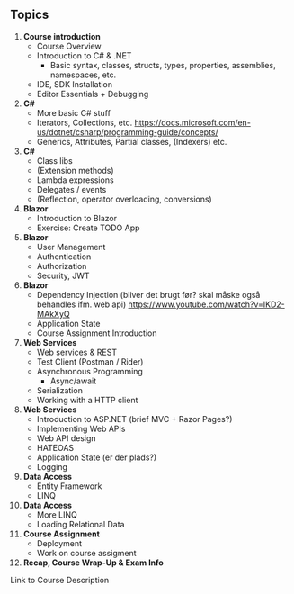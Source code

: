 ## Topics

1. **Course introduction**
    - Course Overview
    - Introduction to C# & .NET
        - Basic syntax, classes, structs, types, properties, assemblies, namespaces, etc.
    - IDE, SDK Installation
    - Editor Essentials + Debugging
2. **C#**
    - More basic C# stuff
    - Iterators, Collections, etc. https://docs.microsoft.com/en-us/dotnet/csharp/programming-guide/concepts/
    - Generics, Attributes, Partial classes, (Indexers) etc.
3. **C#**
    - Class libs
    - (Extension methods)
    - Lambda expressions
    - Delegates / events
    - (Reflection, operator overloading, conversions)
4. **Blazor**
    - Introduction to Blazor
    - Exercise: Create TODO App
5. **Blazor**
    - User Management
    - Authentication
    - Authorization
    - Security, JWT
6. **Blazor**
    - Dependency Injection (bliver det brugt før? skal måske også behandles ifm. web api) https://www.youtube.com/watch?v=IKD2-MAkXyQ
    - Application State
    - Course Assignment Introduction
7. **Web Services**
    - Web services & REST
    - Test Client (Postman / Rider)
    - Asynchronous Programming
        - Async/await
    - Serialization
    - Working with a HTTP client
8. **Web Services**
    - Introduction to ASP.NET (brief MVC + Razor Pages?)
    - Implementing Web APIs
    - Web API design
    - HATEOAS
    - Application State (er der plads?)
    - Logging
9. **Data Access**
    - Entity Framework
    - LINQ
10. **Data Access**
    - More LINQ
    - Loading Relational Data
11. **Course Assignment**
    - Deployment
    - Work on course assigment
12. **Recap, Course Wrap-Up & Exam Info**

Link to Course Description
